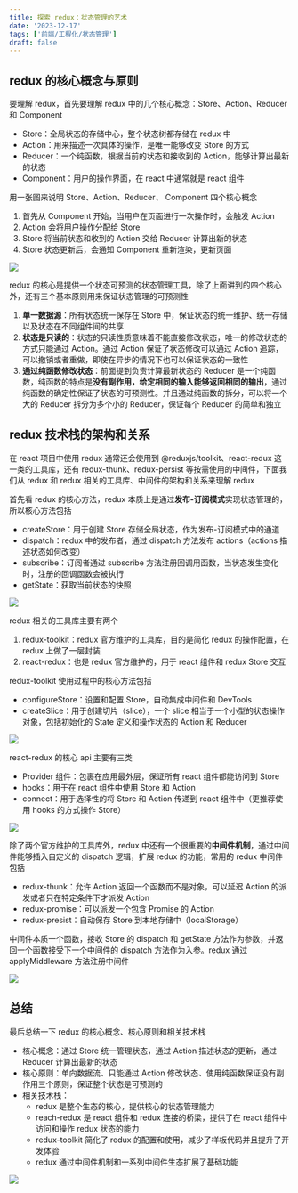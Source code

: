 ```yaml
---
title: 探索 redux：状态管理的艺术
date: '2023-12-17'
tags: ['前端/工程化/状态管理']
draft: false
---
```


## redux 的核心概念与原则

要理解 redux，首先要理解 redux 中的几个核心概念：Store、Action、Reducer 和 Component

- Store：全局状态的存储中心，整个状态树都存储在 redux 中
- Action：用来描述一次具体的操作，是唯一能够改变 Store 的方式
- Reducer：一个纯函数，根据当前的状态和接收到的 Action，能够计算出最新的状态
- Component：用户的操作界面，在 react 中通常就是 react 组件

用一张图来说明 Store、Action、Reducer、 Component 四个核心概念

1. 首先从 Component 开始，当用户在页面进行一次操作时，会触发 Action
2. Action 会将用户操作分配给 Store
3. Store 将当前状态和收到的 Action 交给 Reducer 计算出新的状态
4. Store 状态更新后，会通知 Component 重新渲染，更新页面

![](https://notesimgs.oss-cn-shanghai.aliyuncs.com/img/Screenshot%202023-12-16%20at%2007.31.20.png)

redux 的核心是提供一个状态可预测的状态管理工具，除了上面讲到的四个核心外，还有三个基本原则用来保证状态管理的可预测性

1. **单一数据源**：所有状态统一保存在 Store 中，保证状态的统一维护、统一存储以及状态在不同组件间的共享
2. **状态是只读的**：状态的只读性质意味着不能直接修改状态，唯一的修改状态的方式只能通过 Action。通过 Action 保证了状态修改可以通过 Action 追踪，可以撤销或者重做，即使在异步的情况下也可以保证状态的一致性
3. **通过纯函数修改状态**：前面提到负责计算最新状态的 Reducer 是一个纯函数，纯函数的特点是**没有副作用，给定相同的输入能够返回相同的输出**，通过纯函数的确定性保证了状态的可预测性。并且通过纯函数的拆分，可以将一个大的 Reducer 拆分为多个小的 Reducer，保证每个 Reducer 的简单和独立

## redux 技术栈的架构和关系

在 react 项目中使用 redux 通常还会使用到 @reduxjs/toolkit、react-redux 这一类的工具库，还有 redux-thunk、redux-persist 等按需使用的中间件，下面我们从 redux 和 redux 相关的工具库、中间件的架构和关系来理解 redux

首先看 redux 的核心方法，redux 本质上是通过**发布-订阅模式**实现状态管理的，所以核心方法包括

- createStore：用于创建 Store 存储全局状态，作为发布-订阅模式中的通道
- dispatch：redux 中的发布者，通过 dispatch 方法发布 actions（actions 描述状态如何改变）
- subscribe：订阅者通过 subscribe 方法注册回调用函数，当状态发生变化时，注册的回调函数会被执行
- getState：获取当前状态的快照

![](https://notesimgs.oss-cn-shanghai.aliyuncs.com/img/Screenshot%202023-12-17%20at%2011.31.38.png)

redux 相关的工具库主要有两个

1. redux-toolkit：redux 官方维护的工具库，目的是简化 redux 的操作配置，在 redux 上做了一层封装
2. react-redux：也是 redux 官方维护的，用于 react 组件和 redux Store 交互

redux-toolkit 使用过程中的核心方法包括

- configureStore：设置和配置 Store，自动集成中间件和 DevTools
- createSlice：用于创建切片（slice），一个 slice 相当于一个小型的状态操作对象，包括初始化的 State 定义和操作状态的 Action 和 Reducer

![](https://notesimgs.oss-cn-shanghai.aliyuncs.com/img/Screenshot%202023-12-17%20at%2011.33.57.png)

react-redux 的核心 api 主要有三类

- Provider 组件：包裹在应用最外层，保证所有 react 组件都能访问到 Store
- hooks：用于在 react 组件中使用 Store 和 Action
- connect：用于选择性的将 Store 和 Action 传递到 react 组件中（更推荐使用 hooks 的方式操作 Store）

![](https://notesimgs.oss-cn-shanghai.aliyuncs.com/img/Screenshot%202023-12-17%20at%2011.36.37.png)

除了两个官方维护的工具库外，redux 中还有一个很重要的**中间件机制**，通过中间件能够插入自定义的 dispatch 逻辑，扩展 redux 的功能，常用的 redux 中间件包括

- redux-thunk：允许 Action 返回一个函数而不是对象，可以延迟 Action 的派发或者只在特定条件下才派发 Action
- redux-promise：可以派发一个包含 Promise 的 Action
- redux-presist：自动保存 Store 到本地存储中（localStorage）

中间件本质一个函数，接收 Store 的 dispatch 和 getState 方法作为参数，并返回一个函数接受下一个中间件的 dispatch 方法作为入参。redux 通过 applyMiddleware 方法注册中间件

![](https://notesimgs.oss-cn-shanghai.aliyuncs.com/img/Screenshot%202023-12-17%20at%2011.37.23.png)

## 总结

最后总结一下 redux 的核心概念、核心原则和相关技术栈

- 核心概念：通过 Store 统一管理状态，通过 Action 描述状态的更新，通过 Reducer 计算出最新的状态
- 核心原则：单向数据流、只能通过 Action 修改状态、使用纯函数保证没有副作用三个原则，保证整个状态是可预测的
- 相关技术栈：
  - redux 是整个生态的核心，提供核心的状态管理能力
  - reach-redux 是 react 组件和 redux 连接的桥梁，提供了在 react 组件中访问和操作 redux 状态的能力
  - redux-toolkit 简化了 redux 的配置和使用，减少了样板代码并且提升了开发体验
  - redux 通过中间件机制和一系列中间件生态扩展了基础功能

![](https://notesimgs.oss-cn-shanghai.aliyuncs.com/img/Screenshot%202023-12-17%20at%2011.14.04.png)
